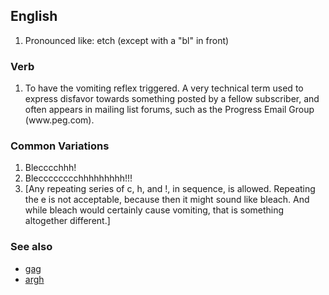 ==English==
#Pronounced like: etch (except with a "bl" in front)

===Verb===
#To have the vomiting reflex triggered.  A very technical term used to express disfavor towards something posted by a fellow subscriber, and often appears in mailing list forums, such as the Progress Email Group (www.peg.com).

===Common Variations===
#Blecccchhh!
#Blecccccccchhhhhhhhh!!!
#[Any repeating series of c, h, and !, in sequence, is allowed. Repeating the e is not acceptable, because then it might sound like bleach. And while bleach would certainly cause vomiting, that is something altogether different.]

===See also===
*[[gag]]
*[[argh]]